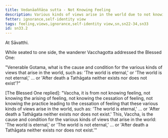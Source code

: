 ```yaml
---
title: Vedanāaññāṇa sutta - Not Knowing Feeling
description: Various kinds of views arise in the world due to not knowing feeling, the arising of feeling, the cessation of feeling, and the practice leading to the cessation of feeling.
fetter: ignorance,self-identity view
tags: feeling,views,ignorance,self-identity view,sn,sn22-34,sn33
id: sn33.2
---
```


At Sāvatthi.

While seated to one side, the wanderer Vacchagotta addressed the Blessed One:

"Venerable Gotama, what is the cause and condition for the various kinds of views that arise in the world, such as: 'The world is eternal,' or 'The world is not eternal,' ... or 'After death a Tathāgata neither exists nor does not exist'?"

[The Blessed One replied]: "Vaccha, it is from not knowing feeling, not knowing the arising of feeling, not knowing the cessation of feeling, not knowing the practice leading to the cessation of feeling that these various kinds of views arise in the world, such as: 'The world is eternal,' ... or 'After death a Tathāgata neither exists nor does not exist.' This, Vaccha, is the cause and condition for the various kinds of views that arise in the world: 'The world is eternal,' or 'The world is not eternal,' ... or 'After death a Tathāgata neither exists nor does not exist.'"